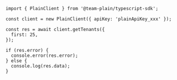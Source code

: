 ```tsx
import { PlainClient } from '@team-plain/typescript-sdk';

const client = new PlainClient({ apiKey: 'plainApiKey_xxx' });

const res = await client.getTenants({
  first: 25,
});

if (res.error) {
  console.error(res.error);
} else {
  console.log(res.data);
}
```
